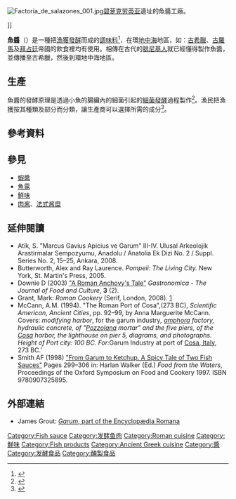 {{about|古希腊、罗马等的一种发酵食品|现代西式鱼子酱|魚子醬|现代西式鱼肉酱|法式酱糜}}
[[File:Factoría_de_salazones_001.jpg|thumb]][[碧萝克劳蒂亚|碧萝克劳蒂亚]]遺址的魚醬工廠。</center>]]

'''魚醬'''（{{lang-la|garum}}）是一種把[[漁獲|漁獲]][[發酵|發酵]]而成的[[調味料|調味料]]<ref>{{cite journal |first=R. |last=Zahn |title="Garum" |journal=''Real-Encyclopaedia der klassischen Altertumswissenschaft'' |edition=1st Series |issue='''7''' |year=1912 |pages=841-849 |language=de }}</ref>，在環[[地中海|地中海]]地區，如：[[古希臘|古希臘]]、[[古羅馬|古羅馬]]及[[拜占廷|拜占廷]]帝國的飲食裡均有使用。相傳在古代的[[腓尼基人|腓尼基人]]就已經懂得製作魚醬，並傳播至古希臘，然後到環地中海地區。

==生產==
魚醬的發酵原理是透過小魚的腸臟內的細菌引起的[[細菌發酵|細菌發酵]]過程製作<ref name=Curtis1983>{{cite journal |first=Curtis |last=Robert I |year=1983 |url=http://www.jstor.org/discover/10.2307/3297180?uid=3738776&uid=2129&uid=2&uid=70&uid=4&sid=21100903488381 |title="In Defense of Garum" |journal=''The Classical Journal'' |volume=78 |issue=3 |pages=232–240 |language=en }}</ref>。漁民把漁獲按其種類及部分而分類，讓生產商可以選擇所需的成分<ref name=Pompeii>{{cite journal |first=Curtis |last=Rober I. |year=1979 |title=''The Garum Shop of Pompeii'' |journal=Cronache Pompeiane. |volume=XXXI |issue=94 |pages=5-23}}</ref>。

==參考資料==
{{reflist|2}}

==參見==
*[[蝦醬|蝦醬]]
*[[魚露|魚露]]
*[[鮮味|鮮味]]
*[[肉酱|肉酱]]、[[法式酱糜|法式酱糜]]

==延伸閱讀==
*Atik, S. "Marcus Gavius Apicius ve Garum" III-IV. Ulusal Arkeolojik Arastirmalar Sempozyumu, Anadolu / Anatolia Ek Dizi No. 2 / Suppl. Series No. 2, 15–25, Ankara, 2008.
*Butterworth, Alex and Ray Laurence. ''Pompeii: The Living City.'' New York, St. Martin's Press, 2005.
* Downie D (2003) [http://www.amazon.com/Gastronomica-Journal-Food-Culture-Spring/dp/B003BCPKX6 "A Roman Anchovy's Tale"] {{Wayback|url=http://www.amazon.com/Gastronomica-Journal-Food-Culture-Spring/dp/B003BCPKX6 |date=20200413024900 }} ''Gastronomica - The Journal of Food and Culture'', '''3''' (2).
*Grant, Mark: ''Roman Cookery'' (Serif, London, 2008). [https://web.archive.org/web/20140116150320/http://www.serifbooks.co.uk/books/cookery/]
*McCann, A.M. (1994).  "The Roman Port of Cosa",(273 BC), ''Scientific American, Ancient Cities'', pp. 92–99, by Anna Marguerite McCann.  Covers: ''modifying harbor'', for the garum industry'', [[amphora|amphora]] factory, hydraulic concrete, of "[[Pozzolana|Pozzolana]] mortar"  and the five piers, of the [[Cosa|Cosa]] harbor, the lighthouse on pier 5,  diagrams, and photographs. Height of Port city: 100 BC. For: ''Garum Industry at port of [[Cosa|Cosa, Italy]], 273 BC.'
* Smith AF (1998) [http://scholar.google.co.nz/scholar?q=garum+anchovy|anchovies&btnG=&hl=en&as_sdt=0%2C5 "From Garum to Ketchup. A Spicy Tale of Two Fish Sauces"] {{Wayback|url=http://scholar.google.co.nz/scholar?q=garum+anchovy%7Canchovies&btnG=&hl=en&as_sdt=0%2C5 |date=20170305002414 }} Pages 299–306 in: Harlan Walker (Ed.) ''Food from the Waters'', Proceedings of the Oxford Symposium on Food and Cookery 1997. ISBN 9780907325895.

==外部連結==
{{commons category|Garum}}
*James Grout: [http://penelope.uchicago.edu/~grout/encyclopaedia_romana/wine/garum.html ''Garum'', part of the Encyclopædia Romana] {{Wayback|url=http://penelope.uchicago.edu/~grout/encyclopaedia_romana/wine/garum.html |date=20200517171532 }}

{{调味品}}
[[Category:Fish_sauce|Category:Fish sauce]]
[[Category:发酵鱼肉|Category:发酵鱼肉]]
[[Category:Roman_cuisine|Category:Roman cuisine]]
[[Category:鮮味|Category:鮮味]]
[[Category:Fish_products|Category:Fish products]]
[[Category:Ancient_Greek_cuisine|Category:Ancient Greek cuisine]]

[[Category:醬|Category:醬]]
[[Category:发酵食品|Category:发酵食品]]
[[Category:醃製食品|Category:醃製食品]]